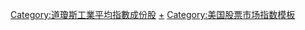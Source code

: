 <noinclude>
{{NoteTA
|G1 = Organization
|1 = zh-hans:强生; zh-hk:強生; zh-tw:嬌生;
}}
</noinclude>{{Navbox
|name = DJIA
|title = {{flagicon|USA}} [[道琼斯工业平均指数|-{zh-hans:道琼斯工业平均指数;zh-hk:道瓊斯工業平均指數;zh-tw:道瓊工業平均指數;}-]]成份股
|listclass = hlist
|group1 = 現組成股票
|list1 = 
* [[3M公司|3M]]
* [[蘋果公司]]
* [[高盛]]
* [[美國運通]]
* [[Visa公司|Visa]]
* [[波音]]
* [[卡特彼勒]]
* [[雪佛龍]]
* [[思科系统]]
* [[可口可乐公司|可口可樂公司]]
* [[杜邦股份|陶氏杜邦]]
* [[賽富時]]
* [[耐克]]
* [[家得宝]]
* [[英特尔]]
* [[IBM]]
* [[強生公司|强生]]
* [[摩根大通]]
* [[麦当劳]]
* [[默克藥廠|默沙東]]
* [[微软]]
* [[輝瑞]]
* [[宝洁]]
* [[旅行家集團]]
* [[聯合健康保險|聯合健康集團]]
* [[联合技术公司|聯合技術]]
* [[威訊通訊|威訊]]
* [[沃尔玛]]
* [[华特迪士尼公司|華特迪士尼]]
|group2 = 前組成股票
|list2 = 
* [[埃克森美孚]]
* [[奧馳亞|奧馳亞集團]]
* [[卡夫食品]]
* [[美國國際集團]]
* [[美国烟草公司]]
* [[花旗集團]]
* [[杜邦]]
* [[通用汽車]]
* [[伊士曼柯達公司|伊士曼柯達]]
* [[固特異]]
* [[霍尼韋爾]]
* [[國際紙業公司]]
* [[北美洲公司]]
* [[西尔斯百货|西爾斯·羅巴克]]
* [[美國聯合碳化物]] 
* [[美国鋼鐵公司]]
* [[美國橡膠公司]]
* [[美國鋁業]]
* [[惠普]]
* [[AT&T]]
* [[美國銀行]]
* [[通用电气|-{zh-hans:通用电气; zh-hant:通用電器; zh-tw:奇異}-]]
}}<includeonly>[[Category:道瓊斯工業平均指數成份股]]</includeonly><noinclude>
[[Category:道瓊斯工業平均指數成份股|+]]
[[Category:美国股票市场指数模板]]
<noinclude>